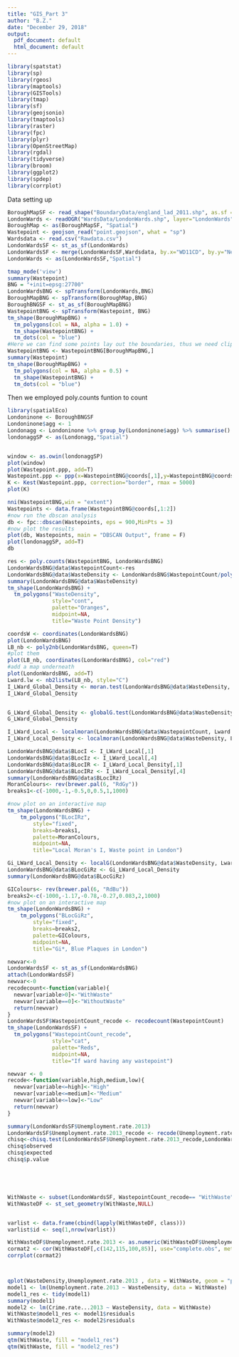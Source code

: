 ```yaml
---
title: "GIS_Part 3"
author: "B.Z."
date: "December 29, 2018"
output:
  pdf_document: default
  html_document: default
---
```


```r
library(spatstat)
library(sp)
library(rgeos)
library(maptools)
library(GISTools)
library(tmap)
library(sf)
library(geojsonio)
library(tmaptools)
library(raster)
library(fpc)
library(plyr)
library(OpenStreetMap)
library(rgdal)
library(tidyverse)
library(broom)
library(ggplot2)
library(spdep)
library(corrplot)
```


Data setting up

```r

BoroughMapSF <- read_shape("BoundaryData/england_lad_2011.shp", as.sf = TRUE)
LondonWards <- readOGR("WardsData/LondonWards.shp", layer="LondonWards")
BoroughMap <- as(BoroughMapSF, "Spatial")
Wastepoint <- geojson_read("point.geojson", what = "sp")
Wardsdata <- read.csv("Rawdata.csv")
LondonWardsSF <- st_as_sf(LondonWards)
LondonWardsSF <- merge(LondonWardsSF,Wardsdata, by.x="WD11CD", by.y="New.ward.code")
LondonWards <- as(LondonWardsSF,"Spatial")
```



```r
tmap_mode('view')
summary(Wastepoint)
BNG = "+init=epsg:27700"
LondonWardsBNG <- spTransform(LondonWards,BNG)
BoroughMapBNG <- spTransform(BoroughMap,BNG)
BoroughBNGSF <- st_as_sf(BoroughMapBNG)
WastepointBNG <- spTransform(Wastepoint, BNG)
tm_shape(BoroughMapBNG) +
  tm_polygons(col = NA, alpha = 1.0) +
  tm_shape(WastepointBNG) +
  tm_dots(col = "blue")
#Here we can find some points lay out the boundaries, thus we need clip the points to make all points are in boundary.
WastepointBNG <- WastepointBNG[BoroughMapBNG,]
summary(Wastepoint)
tm_shape(BoroughMapBNG) +
  tm_polygons(col = NA, alpha = 0.5) +
  tm_shape(WastepointBNG) +
  tm_dots(col = "blue")
```
Then we employed poly.counts funtion to count 


```r
library(spatialEco)
Londoninone <- BoroughBNGSF
Londoninone$agg <- 1
Londonagg <- Londoninone %>% group_by(Londoninone$agg) %>% summarise()
londonaggSP <- as(Londonagg,"Spatial")


window <- as.owin(londonaggSP)
plot(window)
plot(Wastepoint.ppp, add=T)
Wastepoint.ppp <- ppp(x=WastepointBNG@coords[,1],y=WastepointBNG@coords[,2],window=window)
K <- Kest(Wastepoint.ppp, correction="border", rmax = 5000)
plot(K)

nni(WastepointBNG,win = "extent")
Wastepoints <- data.frame(WastepointBNG@coords[,1:2])
#now run the dbscan analysis
db <- fpc::dbscan(Wastepoints, eps = 900,MinPts = 3)
#now plot the results
plot(db, Wastepoints, main = "DBSCAN Output", frame = F)
plot(londonaggSP, add=T)
db


```


```r

res <- poly.counts(WastepointBNG, LondonWardsBNG)
LondonWardsBNG@data$WastepointCount<-res
LondonWardsBNG@data$WasteDensity <- LondonWardsBNG$WastepointCount/poly.areas(LondonWardsBNG)*1000000
summary(LondonWardsBNG@data$WasteDensity)
tm_shape(LondonWardsBNG) +
  tm_polygons("WasteDensity",
              style="cont",
              palette="Oranges",
              midpoint=NA,
              title="Waste Point Density")
```




```r
coordsW <- coordinates(LondonWardsBNG)
plot(LondonWardsBNG)
LB_nb <- poly2nb(LondonWardsBNG, queen=T)
#plot them
plot(LB_nb, coordinates(LondonWardsBNG), col="red")
#add a map underneath
plot(LondonWardsBNG, add=T)
Lward.lw <- nb2listw(LB_nb, style="C")
I_LWard_Global_Density <- moran.test(LondonWardsBNG@data$WasteDensity, Lward.lw)
I_LWard_Global_Density


G_LWard_Global_Density <- globalG.test(LondonWardsBNG@data$WasteDensity, Lward.lw)
G_LWard_Global_Density

I_LWard_Local <- localmoran(LondonWardsBNG@data$WastepointCount, Lward.lw)
I_LWard_Local_Density <- localmoran(LondonWardsBNG@data$WasteDensity, Lward.lw)

LondonWardsBNG@data$BLocI <- I_LWard_Local[,1]
LondonWardsBNG@data$BLocIz <- I_LWard_Local[,4]
LondonWardsBNG@data$BLocIR <- I_LWard_Local_Density[,1]
LondonWardsBNG@data$BLocIRz <- I_LWard_Local_Density[,4]
summary(LondonWardsBNG@data$BLocIRz)
MoranColours<- rev(brewer.pal(6, "RdGy"))
breaks1<-c(-1000,-1,-0.5,0,0.5,1,1000)

#now plot on an interactive map
tm_shape(LondonWardsBNG) +
    tm_polygons("BLocIRz",
        style="fixed",
        breaks=breaks1,
        palette=MoranColours,
        midpoint=NA,
        title="Local Moran's I, Waste point in London")

Gi_LWard_Local_Density <- localG(LondonWardsBNG@data$WasteDensity, Lward.lw)
LondonWardsBNG@data$BLocGiRz <- Gi_LWard_Local_Density
summary(LondonWardsBNG@data$BLocGiRz)

GIColours<- rev(brewer.pal(6, "RdBu"))
breaks2<-c(-1000,-1.17,-0.78,-0.27,0.083,2,1000)
#now plot on an interactive map
tm_shape(LondonWardsBNG) +
    tm_polygons("BLocGiRz",
        style="fixed",
        breaks=breaks2,
        palette=GIColours,
        midpoint=NA,
        title="Gi*, Blue Plaques in London")
```


```r
newvar<-0
LondonWardsSF <- st_as_sf(LondonWardsBNG)
attach(LondonWardsSF)
newvar<-0
recodecount<-function(variable){
  newvar[variable>0]<-"WithWaste"
  newvar[variable==0]<-"WithoutWaste"
  return(newvar)
}
LondonWardsSF$WastepointCount_recode <- recodecount(WastepointCount)
tm_shape(LondonWardsSF) +
  tm_polygons("WastepointCount_recode",
              style="cat",
              palette="Reds",
              midpoint=NA,
              title="If ward having any wastepoint")

```



```r
newvar <- 0
recode<-function(variable,high,medium,low){
  newvar[variable<=high]<-"High"
  newvar[variable<=medium]<-"Medium"
  newvar[variable<=low]<-"Low"
  return(newvar)
}

summary(LondonWardsSF$Unemployment.rate.2013)
LondonWardsSF$Unemployment.rate.2013_recode <- recode(Unemployment.rate.2013,23.5,8.1,3.2)
chisq<-chisq.test(LondonWardsSF$Unemployment.rate.2013_recode,LondonWardsSF$WastepointCount_recode)
chisq$observed
chisq$expected
chisq$p.value






```


```r
WithWaste <- subset(LondonWardsSF, WastepointCount_recode== "WithWaste")
WithWasteDF <- st_set_geometry(WithWaste,NULL)


varlist <- data.frame(cbind(lapply(WithWasteDF, class)))
varlist$id <- seq(1,nrow(varlist))

WithWasteDF$Unemployment.rate.2013 <- as.numeric(WithWasteDF$Unemployment.rate.2013)
cormat2 <- cor(WithWasteDF[,c(142,115,100,85)], use="complete.obs", method="pearson")
corrplot(cormat2)



qplot(WasteDensity,Unemployment.rate.2013 , data = WithWaste, geom = "point")
model1 <- lm(Unemployment.rate.2013 ~ WasteDensity, data = WithWaste)
model1_res <- tidy(model1)
summary(model1)
model2 <- lm(Crime.rate...2013 ~ WasteDensity, data = WithWaste)
WithWaste$model1_res <- model1$residuals
WithWaste$model2_res <- model2$residuals

summary(model2)
qtm(WithWaste, fill = "model1_res")
qtm(WithWaste, fill = "model2_res")

```


